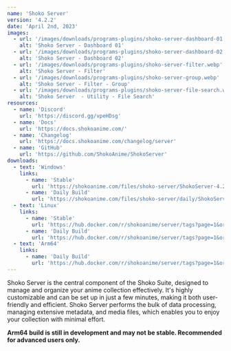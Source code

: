 ```yaml
---
name: 'Shoko Server'
version: '4.2.2'
date: 'April 2nd, 2023'
images:
  - url: '/images/downloads/programs-plugins/shoko-server-dashboard-01.webp'
    alt: 'Shoko Server - Dashboard 01'
  - url: '/images/downloads/programs-plugins/shoko-server-dashboard-02.webp'
    alt: 'Shoko Server - Dashboard 02'
  - url: '/images/downloads/programs-plugins/shoko-server-filter.webp'
    alt: 'Shoko Server - Filter'
  - url: '/images/downloads/programs-plugins/shoko-server-group.webp'
    alt: 'Shoko Server - Filter - Group'
  - url: '/images/downloads/programs-plugins/shoko-server-file-search.webp'
    alt: 'Shoko Server  - Utility - File Search'
resources:
  - name: 'Discord'
    url: 'https://discord.gg/vpeHDsg'
  - name: 'Docs'
    url: 'https://docs.shokoanime.com/'
  - name: 'Changelog'
    url: 'https://docs.shokoanime.com/changelog/server'
  - name: 'GitHub'
    url: 'https://github.com/ShokoAnime/ShokoServer'
downloads:
  - text: 'Windows'
    links:
      - name: 'Stable'
        url: 'https://shokoanime.com/files/shoko-server/ShokoServer-4.2.2-Win.exe'
      - name: 'Daily Build'
        url: 'https://shokoanime.com/files/shoko-server/daily/ShokoServer.zip'
  - text: 'Linux'
    links:
      - name: 'Stable'
        url: 'https://hub.docker.com/r/shokoanime/server/tags?page=1&ordering=last_updated&name=latest'
      - name: 'Daily Build'
        url: 'https://hub.docker.com/r/shokoanime/server/tags?page=1&ordering=last_updated&name=daily'
  - text: 'Arm64'
    links:
      - name: 'Daily Build'
        url: 'https://hub.docker.com/r/shokoanime/server/tags?page=1&ordering=last_updated&name=daily-arm64'
---
```


Shoko Server is the central component of the Shoko Suite, designed to manage and organize your anime collection
effectively. It's highly customizable and can be set up in just a few minutes, making it both user-friendly and
efficient. Shoko Server performs the bulk of data processing, managing extensive metadata, and media files, which
enables you to enjoy your collection with minimal effort.

**Arm64 build is still in development and may not be stable. Recommended for advanced users only.**
